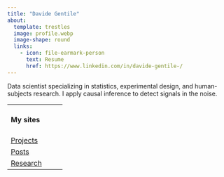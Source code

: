 ```yaml
---
title: "Davide Gentile"
about:
  template: trestles
  image: profile.webp
  image-shape: round
  links:
    - icon: file-earmark-person
      text: Resume
      href: https://www.linkedin.com/in/davide-gentile-/
---
```


Data scientist specializing in statistics, experimental design, and human-subjects research. I apply causal inference to detect signals in the noise.

+-------------------------------------------------+
| #### My sites                                   |
+-------------------------------------------------+
| [Projects](https://gentiled.github.io/work)     |
+-------------------------------------------------+
| [Posts](https://gentiled.github.io/blog)        |
+-------------------------------------------------+
| [Research](https://gentiled.github.io/research) |
+-------------------------------------------------+
